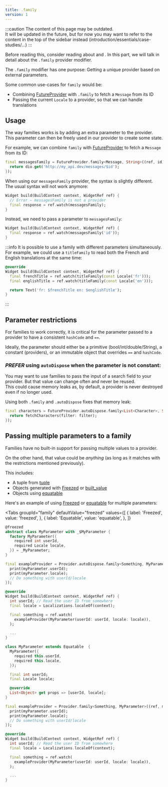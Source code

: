 ```yaml
---
title: .family
version: 1
---
```



:::caution
The content of this page may be outdated.  
It will be updated in the future, but for now you may want to refer to the content
in the top of the sidebar instead (introduction/essentials/case-studies/...)
:::

Before reading this, consider reading about <Link documentID="concepts2/providers"/> and <Link documentID="concepts/reading"/>.
In this part, we will talk in detail about the `.family` provider modifier.

The `.family` modifier has one purpose: Getting a unique provider based on external parameters.

Some common use-cases for `family` would be:

- Combining [FutureProvider] with `.family` to fetch a `Message` from its ID
- Passing the current `Locale` to a provider, so that we can handle translations

## Usage

The way families works is by adding an extra parameter to the provider.
This parameter can then be freely used in our provider to create some state.

For example, we can combine `family` with [FutureProvider] to fetch
a `Message` from its ID:

```dart
final messagesFamily = FutureProvider.family<Message, String>((ref, id) async {
  return dio.get('http://my_api.dev/messages/$id');
});
```

When using our `messagesFamily` provider, the syntax is slightly different.  
The usual syntax will not work anymore:

```dart
Widget build(BuildContext context, WidgetRef ref) {
  // Error – messagesFamily is not a provider
  final response = ref.watch(messagesFamily);
}
```

Instead, we need to pass a parameter to `messagesFamily`:

```dart
Widget build(BuildContext context, WidgetRef ref) {
  final response = ref.watch(messagesFamily('id'));
}
```

:::info
It is possible to use a family with different parameters simultaneously.  
For example, we could use a `titleFamily` to read both the French and English
translations at the same time:

```dart
@override
Widget build(BuildContext context, WidgetRef ref) {
  final frenchTitle = ref.watch(titleFamily(const Locale('fr')));
  final englishTitle = ref.watch(titleFamily(const Locale('en')));

  return Text('fr: $frenchTitle en: $englishTitle');
}
```

:::

## Parameter restrictions

For families to work correctly, it is critical for the parameter passed to
a provider to have a consistent `hashCode` and `==`.

Ideally, the parameter should either be a primitive (bool/int/double/String),
a constant (providers), or an immutable object that overrides `==` and `hashCode`.

### _PREFER_ using `autoDispose` when the parameter is not constant:

You may want to use families to pass the input of a search field to your provider.
But that value can change often and never be reused.  
This could cause memory leaks as, by default, a provider is never destroyed even
if no longer used.

Using both `.family` and `.autoDispose` fixes that memory leak:

```dart
final characters = FutureProvider.autoDispose.family<List<Character>, String>((ref, filter) async {
  return fetchCharacters(filter: filter);
});
```

## Passing multiple parameters to a family

Families have no built-in support for passing multiple values to a provider.

On the other hand, that value could be _anything_ (as long as it matches with
the restrictions mentioned previously).

This includes:

- A tuple from [tuple](http://pub.dev/packages/tuple)
- Objects generated with [Freezed] or [built_value](https://pub.dev/packages/built_value)
- Objects using [equatable](https://pub.dev/packages/equatable)

Here's an example of using [Freezed] or [equatable] for multiple parameters:

<Tabs
  groupId="family"
  defaultValue="freezed"
  values={[
    { label: 'Freezed', value: 'freezed', },
    { label: 'Equatable', value: 'equatable', },
  ]}
>

<TabItem value="freezed">

```dart
@freezed
abstract class MyParameter with _$MyParameter {
  factory MyParameter({
    required int userId,
    required Locale locale,
  }) = _MyParameter;
}

final exampleProvider = Provider.autoDispose.family<Something, MyParameter>((ref, myParameter) {
  print(myParameter.userId);
  print(myParameter.locale);
  // Do something with userId/locale
});

@override
Widget build(BuildContext context, WidgetRef ref) {
  int userId; // Read the user ID from somewhere
  final locale = Localizations.localeOf(context);

  final something = ref.watch(
    exampleProvider(MyParameter(userId: userId, locale: locale)),
  );

  ...
}
```

</TabItem>
<TabItem value="equatable">

```dart
class MyParameter extends Equatable  {
  MyParameter({
    required this.userId,
    required this.locale,
  });

  final int userId;
  final Locale locale;

  @override
  List<Object> get props => [userId, locale];
}

final exampleProvider = Provider.family<Something, MyParameter>((ref, myParameter) {
  print(myParameter.userId);
  print(myParameter.locale);
  // Do something with userId/locale
});

@override
Widget build(BuildContext context, WidgetRef ref) {
  int userId; // Read the user ID from somewhere
  final locale = Localizations.localeOf(context);

  final something = ref.watch(
    exampleProvider(MyParameter(userId: userId, locale: locale)),
  );

  ...
}
```

</TabItem>
</Tabs>

[freezed]: https://pub.dev/packages/freezed
[equatable]: https://pub.dev/packages/equatable
[futureprovider]: ../../providers/future_provider
